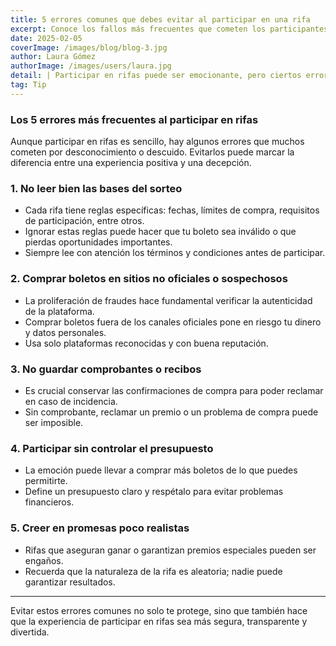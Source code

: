 ---
title: 5 errores comunes que debes evitar al participar en una rifa
excerpt: Conoce los fallos más frecuentes que cometen los participantes y cómo evitarlos para tener una experiencia segura y satisfactoria en las rifas.
date: 2025-02-05  
coverImage: /images/blog/blog-3.jpg
author: Laura Gómez
authorImage: /images/users/laura.jpg
detail: | Participar en rifas puede ser emocionante, pero ciertos errores pueden arruinar tu experiencia o reducir tus posibilidades de ganar. Aprende a identificarlos y cómo prevenirlos.
tag: Tip
---

### Los 5 errores más frecuentes al participar en rifas

Aunque participar en rifas es sencillo, hay algunos errores que muchos cometen por desconocimiento o descuido. Evitarlos puede marcar la diferencia entre una experiencia positiva y una decepción.

### 1. No leer bien las bases del sorteo

- Cada rifa tiene reglas específicas: fechas, límites de compra, requisitos de participación, entre otros.
- Ignorar estas reglas puede hacer que tu boleto sea inválido o que pierdas oportunidades importantes.
- Siempre lee con atención los términos y condiciones antes de participar.

### 2. Comprar boletos en sitios no oficiales o sospechosos

- La proliferación de fraudes hace fundamental verificar la autenticidad de la plataforma.
- Comprar boletos fuera de los canales oficiales pone en riesgo tu dinero y datos personales.
- Usa solo plataformas reconocidas y con buena reputación.

### 3. No guardar comprobantes o recibos

- Es crucial conservar las confirmaciones de compra para poder reclamar en caso de incidencia.
- Sin comprobante, reclamar un premio o un problema de compra puede ser imposible.

### 4. Participar sin controlar el presupuesto

- La emoción puede llevar a comprar más boletos de lo que puedes permitirte.
- Define un presupuesto claro y respétalo para evitar problemas financieros.

### 5. Creer en promesas poco realistas

- Rifas que aseguran ganar o garantizan premios especiales pueden ser engaños.
- Recuerda que la naturaleza de la rifa es aleatoria; nadie puede garantizar resultados.

---

Evitar estos errores comunes no solo te protege, sino que también hace que la experiencia de participar en rifas sea más segura, transparente y divertida.
